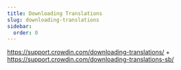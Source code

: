 ```yaml
---
title: Downloading Translations
slug: downloading-translations
sidebar:
  order: 0
---
```


https://support.crowdin.com/downloading-translations/ + https://support.crowdin.com/downloading-translations-sb/